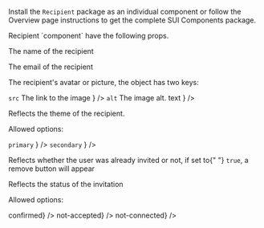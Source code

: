 
<Section contained={true} style={{ paddingTop: 0, paddingBottom: 0 }}>
	<p>
		Install the <Code small={true}>Recipient</Code> package as an individual
		component or follow the Overview page instructions to get the complete SUI
		Components package.
	</p>
</Section>

<Section title="Props" border={true}>
	<p>Recipient `component` have the following props.</p>
	<Section
		title={{ content: "userName", tag: "string", small: true }}
		style={{ paddingTop: 0, paddingLeft: 20, paddingRight: 0 }}
	>
		<p>The name of the recipient</p>
	</Section>
	<Section
		title={{ content: "userEmail", tag: "string", small: true }}
		style={{ paddingTop: 0, paddingLeft: 20, paddingRight: 0 }}
	>
		<p>The email of the recipient</p>
	</Section>
	<Section
		title={{ content: "userImage", tag: "object", small: true }}
		style={{ paddingTop: 0, paddingLeft: 20, paddingRight: 0 }}
	>
		<p>The recipient's avatar or picture, the object has two keys:</p>
		<List>
			<span
				label={
					<>
						<Code small={true}>src</Code> The link to the image
					</>
				}
			/>
			<span
				label={
					<>
						<Code small={true}>alt</Code> The image alt. text
					</>
				}
			/>
		</List>
	</Section>
	<Section
		title={{ content: "appearance", tag: "string", small: true }}
		style={{ paddingTop: 0, paddingLeft: 20, paddingRight: 0 }}
	>
		<p>Reflects the theme of the recipient.</p>
		<p>Allowed options:</p>
		<List>
			<span
				label={
					<>
						<Code small={true}>primary</Code>
					</>
				}
			/>
			<span
				label={
					<>
						<Code small={true}>secondary</Code>
					</>
				}
			/>
		</List>
	</Section>
	<Section
		title={{ content: "isInvited", tag: "boolean", small: true }}
		style={{ paddingTop: 0, paddingLeft: 20, paddingRight: 0 }}
	>
		<p>
			Reflects whether the user was already invited or not, if set to{" "}
			<Code small={true}>true</Code>, a remove button will appear
		</p>
	</Section>
	<Section
		title={{ content: "status", tag: "string", small: true }}
		style={{ paddingTop: 0, paddingLeft: 20, paddingRight: 0 }}
	>
		<p>Reflects the status of the invitation</p>
		<p>Allowed options:</p>
		<List>
			<span label={<Code small={true}>confirmed</Code>} />
			<span label={<Code small={true}>not-accepted</Code>} />
			<span label={<Code small={true}>not-connected</Code>} />
		</List>
	</Section>
</Section>
